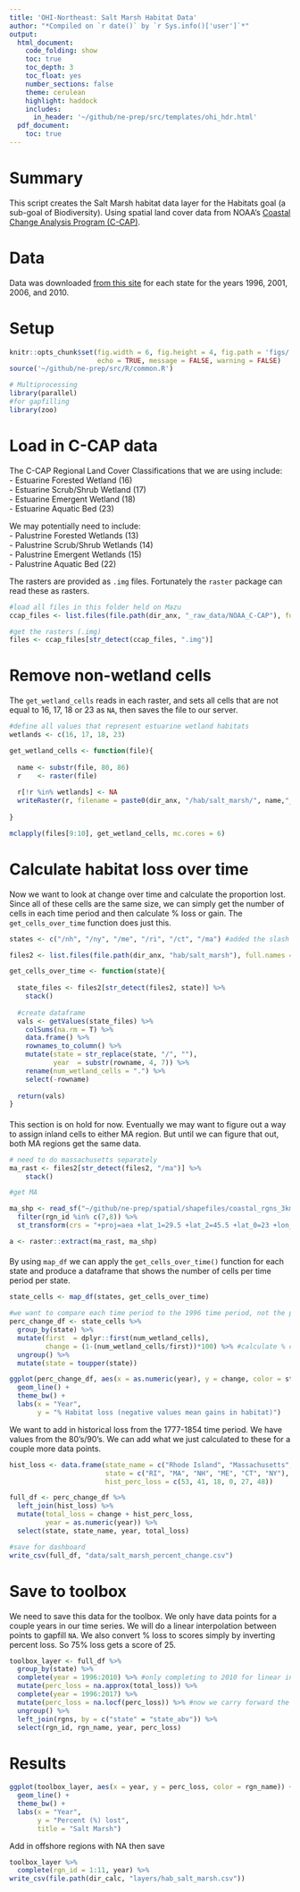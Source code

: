 ```yaml
---
title: 'OHI-Northeast: Salt Marsh Habitat Data'
author: "*Compiled on `r date()` by `r Sys.info()['user']`*"
output: 
  html_document:
    code_folding: show
    toc: true
    toc_depth: 3
    toc_float: yes
    number_sections: false
    theme: cerulean
    highlight: haddock
    includes: 
      in_header: '~/github/ne-prep/src/templates/ohi_hdr.html'
  pdf_document:
    toc: true
---
```


# Summary
This script creates the Salt Marsh habitat data layer for the Habitats goal (a sub-goal of Biodiversity). Using spatial land cover data from NOAA's [Coastal Change Analysis Program (C-CAP)](https://coast.noaa.gov/digitalcoast/data/ccapregional.html). 

# Data

Data was downloaded [from this site](https://coast.noaa.gov/ccapftp/#/) for each state for the years 1996, 2001, 2006, and 2010.

# Setup

```r
knitr::opts_chunk$set(fig.width = 6, fig.height = 4, fig.path = 'figs/',
                      echo = TRUE, message = FALSE, warning = FALSE)
source('~/github/ne-prep/src/R/common.R')

# Multiprocessing
library(parallel)
#for gapfilling
library(zoo)
```

# Load in C-CAP data

The C-CAP Regional Land Cover Classifications that we are using include:   
- Estuarine Forested Wetland (16)  
- Estuarine Scrub/Shrub Wetland (17)  
- Estuarine Emergent Wetland (18)  
- Estuarine Aquatic Bed (23)  

We may potentially need to include:    
- Palustrine Forested Wetlands (13)  
- Palustrine Scrub/Shrub Wetlands (14)  
- Palustrine Emergent Wetlands (15)  
- Palustrine Aquatic Bed (22)  

The rasters are provided as `.img` files. Fortunately the `raster` package can read these as rasters.

```r
#load all files in this folder held on Mazu
ccap_files <- list.files(file.path(dir_anx, "_raw_data/NOAA_C-CAP"), full.names = T, recursive = T)

#get the rasters (.img)
files <- ccap_files[str_detect(ccap_files, ".img")]
```

# Remove non-wetland cells

The `get_wetland_cells` reads in each raster, and sets all cells that are not equal to 16, 17, 18 or 23 as `NA`, then saves the file to our server.
```r
#define all values that represent estuarine wetland habitats
wetlands <- c(16, 17, 18, 23)

get_wetland_cells <- function(file){
  
  name <- substr(file, 80, 86)
  r    <- raster(file)
  
  r[!r %in% wetlands] <- NA
  writeRaster(r, filename = paste0(dir_anx, "/hab/salt_marsh/", name,"_wetland_cells.tif"), overwrite = T)
  
}

mclapply(files[9:10], get_wetland_cells, mc.cores = 6)
```

# Calculate habitat loss over time

Now we want to look at change over time and calculate the proportion lost. Since all of these cells are the same size, we can simply get the number of cells in each time period and then calculate % loss or gain. The `get_cells_over_time` function does just this.

```r
states <- c("/nh", "/ny", "/me", "/ri", "/ct", "/ma") #added the slash because "me" was bringing all rasters

files2 <- list.files(file.path(dir_anx, "hab/salt_marsh"), full.names = T)

get_cells_over_time <- function(state){
  
  state_files <- files2[str_detect(files2, state)] %>%
    stack()
  
  #create dataframe
  vals <- getValues(state_files) %>% 
    colSums(na.rm = T) %>%
    data.frame() %>%
    rownames_to_column() %>%
    mutate(state = str_replace(state, "/", ""),
           year  = substr(rowname, 4, 7)) %>%
    rename(num_wetland_cells = ".") %>%
    select(-rowname)
  
  return(vals)
}
```

####

This section is on hold for now. Eventually we may want to figure out a way to assign inland cells to either MA region. But until we can figure that out, both MA regions get the same data.
```r
# need to do massachusetts separately
ma_rast <- files2[str_detect(files2, "/ma")] %>%
    stack()

#get MA

ma_shp <- read_sf("~/github/ne-prep/spatial/shapefiles/coastal_rgns_3km_inland_buffer.shp") %>%
  filter(rgn_id %in% c(7,8)) %>%
  st_transform(crs = "+proj=aea +lat_1=29.5 +lat_2=45.5 +lat_0=23 +lon_0=-96 +x_0=0 +y_0=0 +ellps=GRS80 +towgs84=0,0,0,0,0,0,0 +units=m +no_defs") #transform to the same CRS as the C-CAP data.

a <- raster::extract(ma_rast, ma_shp)
```

####

By using `map_df` we can apply the `get_cells_over_time()` function for each state and produce a dataframe that shows the number of cells per time period per state.

```r
state_cells <- map_df(states, get_cells_over_time) 

#we want to compare each time period to the 1996 time period, not the previous one
perc_change_df <- state_cells %>%
  group_by(state) %>%
  mutate(first  = dplyr::first(num_wetland_cells),
         change = (1-(num_wetland_cells/first))*100) %>% #calculate % change from 1996
  ungroup() %>%
  mutate(state = toupper(state))

ggplot(perc_change_df, aes(x = as.numeric(year), y = change, color = state)) +
  geom_line() +
  theme_bw() +
  labs(x = "Year",
       y = "% Habitat loss (negative values mean gains in habitat)")
```

We want to add in historical loss from the 1777-1854 time period. We have values from the 80's/90's. We can add what we just calculated to these for a couple more data points.

```r
hist_loss <- data.frame(state_name = c("Rhode Island", "Massachusetts", "New Hampshire", "Maine", "Connecticut", "New York"),
                        state = c("RI", "MA", "NH", "ME", "CT", "NY"),
                        hist_perc_loss = c(53, 41, 18, 0, 27, 48))

full_df <- perc_change_df %>%
  left_join(hist_loss) %>%
  mutate(total_loss = change + hist_perc_loss,
         year = as.numeric(year)) %>%
  select(state, state_name, year, total_loss)

#save for dashboard
write_csv(full_df, "data/salt_marsh_percent_change.csv")
```

# Save to toolbox

We need to save this data for the toolbox. We only have data points for a couple years in our time series. We will do a linear interpolation between points to gapfill `NA`. We also convert % loss to scores simply by inverting percent loss. So 75% loss gets a score of 25.

```r
toolbox_layer <- full_df %>%
  group_by(state) %>%
  complete(year = 1996:2010) %>% #only completing to 2010 for linear interpolation
  mutate(perc_loss = na.approx(total_loss)) %>%
  complete(year = 1996:2017) %>%
  mutate(perc_loss = na.locf(perc_loss)) %>% #now we carry forward the 2010 value for all years to 2017
  ungroup() %>%
  left_join(rgns, by = c("state" = "state_abv")) %>%
  select(rgn_id, rgn_name, year, perc_loss) 
```

# Results

```r
ggplot(toolbox_layer, aes(x = year, y = perc_loss, color = rgn_name)) +
  geom_line() +
  theme_bw() +
  labs(x = "Year",
       y = "Percent (%) lost",
       title = "Salt Marsh")
```


Add in offshore regions with NA then save
```r
toolbox_layer %>%
  complete(rgn_id = 1:11, year) %>%
write_csv(file.path(dir_calc, "layers/hab_salt_marsh.csv"))
```



















